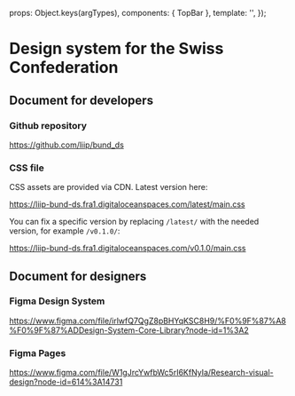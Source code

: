 
<Meta
  title="Get started"
  component={TopBar}
/>

  props: Object.keys(argTypes),
  components: { TopBar },
  template: '<TopBar :isOpen="isOpen" />',
});

# Design system for the Swiss Confederation

## Document for developers
### Github repository
https://github.com/liip/bund_ds

### CSS file
CSS assets are provided via CDN. Latest version here:

https://liip-bund-ds.fra1.digitaloceanspaces.com/latest/main.css

You can fix a specific version by replacing `/latest/` with the needed version, for example `/v0.1.0/`:

https://liip-bund-ds.fra1.digitaloceanspaces.com/v0.1.0/main.css

## Document for designers

### Figma Design System

https://www.figma.com/file/irlwfQ7QgZ8pBHYqKSC8H9/%F0%9F%87%A8%F0%9F%87%ADDesign-System-Core-Library?node-id=1%3A2

### Figma Pages
https://www.figma.com/file/W1gJrcYwfbWc5rI6KfNyIa/Research-visual-design?node-id=614%3A14731





